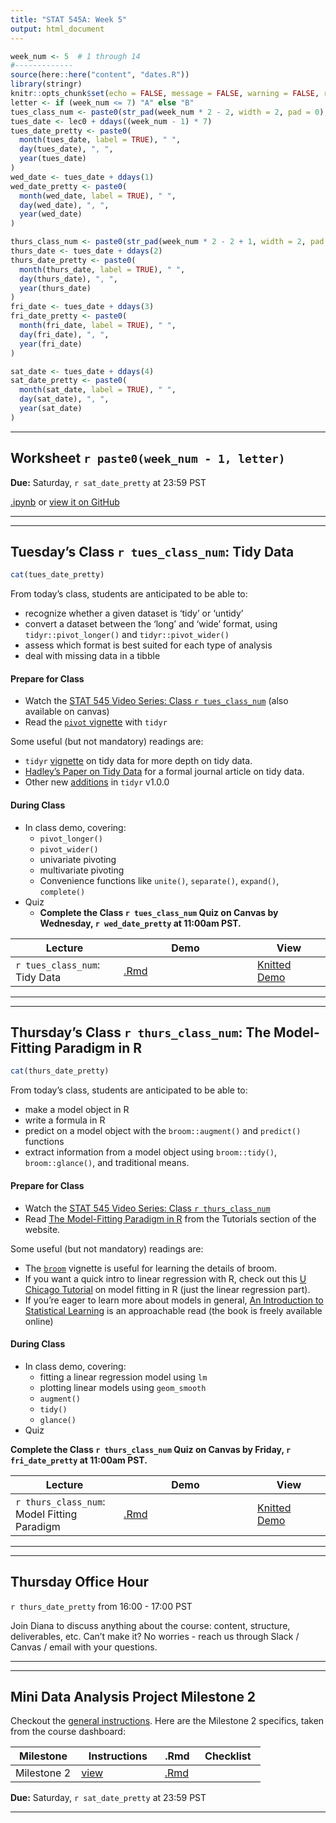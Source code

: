 ```yaml
---
title: "STAT 545A: Week 5"
output: html_document
---
```


```r
week_num <- 5  # 1 through 14
#-------------
source(here::here("content", "dates.R"))
library(stringr)
knitr::opts_chunk$set(echo = FALSE, message = FALSE, warning = FALSE, results = "asis")
letter <- if (week_num <= 7) "A" else "B"
tues_class_num <- paste0(str_pad(week_num * 2 - 2, width = 2, pad = 0), letter)
tues_date <- lec0 + ddays((week_num - 1) * 7)
tues_date_pretty <- paste0(
  month(tues_date, label = TRUE), " ", 
  day(tues_date), ", ", 
  year(tues_date)
)
wed_date <- tues_date + ddays(1)
wed_date_pretty <- paste0(
  month(wed_date, label = TRUE), " ", 
  day(wed_date), ", ", 
  year(wed_date)
)

thurs_class_num <- paste0(str_pad(week_num * 2 - 2 + 1, width = 2, pad = 0), letter)
thurs_date <- tues_date + ddays(2)
thurs_date_pretty <- paste0(
  month(thurs_date, label = TRUE), " ", 
  day(thurs_date), ", ", 
  year(thurs_date)
)
fri_date <- tues_date + ddays(3)
fri_date_pretty <- paste0(
  month(fri_date, label = TRUE), " ", 
  day(fri_date), ", ", 
  year(fri_date)
)

sat_date <- tues_date + ddays(4)
sat_date_pretty <- paste0(
  month(sat_date, label = TRUE), " ", 
  day(sat_date), ", ", 
  year(sat_date)
)
```

-----

<!-- ******WORKSHEET****** -->

## Worksheet `r paste0(week_num - 1, letter)`

**Due:** Saturday, `r sat_date_pretty` at 23:59 PST

[.ipynb](https://raw.githubusercontent.com/UBC-STAT/stat545.stat.ubc.ca/master/content/worksheets/worksheet_04a.ipynb) or [view it on GitHub](https://github.com/UBC-STAT/stat545.stat.ubc.ca/blob/master/content/worksheets/worksheet_04a.ipynb)

-----

----- 

<!-- ******TUESDAY'S CLASS****** -->

## Tuesday's Class `r tues_class_num`: Tidy Data

```r
cat(tues_date_pretty)
```

From today's class, students are anticipated to be able to:

- recognize whether a given dataset is 'tidy' or 'untidy'
- convert a dataset between the 'long' and 'wide' format, using `tidyr::pivot_longer()` and `tidyr::pivot_wider()`
- assess which format is best suited for each type of analysis
- deal with missing data in a tibble

#### Prepare for Class

- Watch the [STAT 545 Video Series: Class `r tues_class_num`](https://youtu.be/qivE6exNsZI) (also available on canvas)
- Read the [`pivot` vignette](https://tidyr.tidyverse.org/articles/pivot.html) with `tidyr`

Some useful (but not mandatory) readings are:

- `tidyr` [vignette](https://cran.r-project.org/web/packages/tidyr/vignettes/tidy-data.html) on tidy data for more depth on tidy data.
- [Hadley's Paper on Tidy Data](https://vita.had.co.nz/papers/tidy-data.pdf) for a formal journal article on tidy data.
- Other new [additions](https://www.tidyverse.org/articles/2019/09/tidyr-1-0-0/) in `tidyr` v1.0.0

#### During Class

- In class demo, covering:
  - `pivot_longer()`
  - `pivot_wider()`
  - univariate pivoting 
  - multivariate pivoting
  - Convenience functions like `unite()`, `separate()`, `expand()`, `complete()`
- Quiz
  - **Complete the Class `r tues_class_num` Quiz on Canvas by Wednesday, `r wed_date_pretty` at 11:00am PST.**

| Lecture | Demo | View |
|---------|-----------|------|
| `r tues_class_num`: Tidy Data | [.Rmd](https://raw.githubusercontent.com/UBC-STAT/stat545.stat.ubc.ca/master/content/demonstrations/demo8a-tidyr.Rmd) | [Knitted Demo](/demonstrations/demo8a-tidyr) |


-----

-----

<!-- ******THURSDAY'S CLASS****** -->

## Thursday's Class `r thurs_class_num`: The Model-Fitting Paradigm in R

```r
cat(thurs_date_pretty)
```

From today's class, students are anticipated to be able to:

- make a model object in R
- write a formula in R
- predict on a model object with the `broom::augment()` and `predict()` functions
- extract information from a model object using `broom::tidy()`, `broom::glance()`, and traditional means.

#### Prepare for Class

- Watch the [STAT 545 Video Series: Class `r thurs_class_num`]()
- Read [The Model-Fitting Paradigm in R](https://stat545.stat.ubc.ca/tutorials/model-fitting/) from the Tutorials section of the website. 

Some useful (but not mandatory) readings are:

- The [`broom`](https://cran.r-project.org/web/packages/broom/vignettes/broom.html) vignette is useful for learning the details of broom.
- If you want a quick intro to linear regression with R, check out this [U Chicago Tutorial](https://cfss.uchicago.edu/notes/linear-models/) on model fitting in R (just the linear regression part).
- If you're eager to learn more about models in general, [An Introduction to Statistical Learning](https://www-bcf.usc.edu/~gareth/ISL/) is an approachable read (the book is freely available online)


#### During Class

- In class demo, covering:
  - fitting a linear regression model using `lm`
  - plotting linear models using `geom_smooth`
  - `augment()`
  - `tidy()`
  - `glance()`
- Quiz

**Complete the Class `r thurs_class_num` Quiz on Canvas by Friday, `r fri_date_pretty` at 11:00am PST.**

| Lecture | Demo | View |
|---------|-----------|------|
| `r thurs_class_num`: Model Fitting Paradigm | [.Rmd](https://raw.githubusercontent.com/UBC-STAT/stat545.stat.ubc.ca/master/content/demonstrations/demo9a-modelling.Rmd) | [Knitted Demo](/demonstrations/demo9a-modelling) |

-----

-----

## Thursday Office Hour

`r thurs_date_pretty` from 16:00 - 17:00 PST

Join Diana to discuss anything about the course: content, structure, deliverables, etc. Can’t make it? No worries - reach us through Slack / Canvas / email with your questions.

-----

-----

<!-- ******PROJECT****** -->

## Mini Data Analysis Project Milestone 2

Checkout the [general instructions](https://stat545.stat.ubc.ca/mini-analysis-about/). Here are the Milestone 2 specifics, taken from the course dashboard:

| Milestone | Instructions | .Rmd | Checklist |
|-----------|--------------|------|-----------|
| Milestone 2 | [view](https://stat545.stat.ubc.ca/mini-project/mini-project-2/) | [.Rmd](https://raw.githubusercontent.com/UBC-STAT/stat545.stat.ubc.ca/master/content/mini-project/mini-project-2.Rmd) |  |

**Due:** Saturday, `r sat_date_pretty` at 23:59 PST


-----
